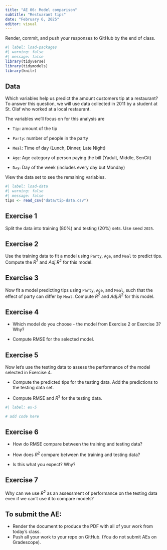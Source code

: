 ```yaml
---
title: "AE 06: Model comparison"
subtitle: "Restuarant tips"
date: "February 6, 2025"
editor: visual
---
```


::: callout-important
Render, commit, and push your responses to GitHub by the end of class.
:::

```r
#| label: load-packages
#| warning: false
#| message: false
library(tidyverse)
library(tidymodels)
library(knitr)
```

## Data

Which variables help us predict the amount customers tip at a restaurant? To answer this question, we will use data collected in 2011 by a student at St. Olaf who worked at a local restaurant.

The variables we’ll focus on for this analysis are

-   `Tip`: amount of the tip

-   `Party`: number of people in the party

-   `Meal`: Time of day (Lunch, Dinner, Late Night)

-   `Age`: Age category of person paying the bill (Yadult, Middle, SenCit)

-   `Day`: Day of the week (includes every day but Monday)

View the data set to see the remaining variables.

```r
#| label: load-data
#| warning: false
#| message: false
tips <- read_csv("data/tip-data.csv")
```

## Exercise 1

Split the data into training (80%) and testing (20%) sets. Use seed `2025`.

## Exercise 2

Use the training data to fit a model using `Party`, `Age`, and `Meal` to predict tips. Compute the $R^2$ and $Adj. R^2$ for this model.


## Exercise 3

Now fit a model predicting tips using `Party`, `Age`, and `Meal`, such that the effect of party can differ by `Meal`. Compute $R^2$ and $Adj. R^2$ for this model.


## Exercise 4

-   Which model do you choose - the model from Exercise 2 or Exercise 3? Why?

-   Compute RMSE for the selected model.


## Exercise 5

Now let's use the testing data to assess the performance of the model selected in Exercise 4.

-   Compute the predicted tips for the testing data. Add the predictions to the testing data set.

-   Compute RMSE and $R^2$ for the testing data.

```r
#| label: ex-5

# add code here

```

## Exercise 6

-   How do RMSE compare between the training and testing data?

-   How does $R^2$ compare between the training and testing data?

-   Is this what you expect? Why?

## Exercise 7

Why can we use $R^2$ as an assessment of performance on the testing data even if we can't use it to compare models?

## To submit the AE:

::: callout-important
-   Render the document to produce the PDF with all of your work from today's class.
-   Push all your work to your repo on GitHub. (You do not submit AEs on Gradescope).
:::
